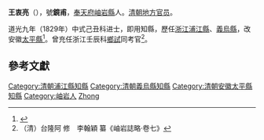 '''王衷亮'''（{{bd|？年||19世纪||Wang王}}），號'''鏡甫'''，[[奉天府|奉天府]][[岫岩縣|岫岩縣]]人。[[清朝|清朝]][[地方官员|地方官员]]。

道光九年（1829年）中式己丑科进士，即用知縣，歷任[[浙江|浙江]][[浦江縣|浦江縣]]、[[義烏縣|義烏縣]]，改安徽[[太平县_(天宝)|太平縣]]<ref>{{cite news|title=简述庄河历史|url=http://www.da.dl.gov.cn/archWeb_zh/mainPage_zh?ctrl=xxxxPublic&id=83|accessdate=2013-07-30|newspaper=大連市莊河檔案信息網|archive-url=https://web.archive.org/web/20140904102739/http://www.da.dl.gov.cn/archWeb_zh/mainPage_zh?ctrl=xxxxPublic&id=83|archive-date=2014-09-04|dead-url=yes}}</ref>。曾充任浙江壬辰科[[鄉試|鄉試]]同考官<ref>（清）台隆阿 修　李翰穎 纂《岫岩誌略·卷七》</ref>。

==參考文獻==
{{reflist}}

{{道光九年己丑科殿試金榜}}
{{清朝官员小作品}}
{{DEFAULTSORT:Wang王}}
[[Category:清朝浦江縣知縣|Category:清朝浦江縣知縣]]
[[Category:清朝義烏縣知縣|Category:清朝義烏縣知縣]]
[[Category:清朝安徽太平縣知縣|Category:清朝安徽太平縣知縣]]
[[Category:岫岩人|Category:岫岩人]]
[[Category:王姓|Zhong]]